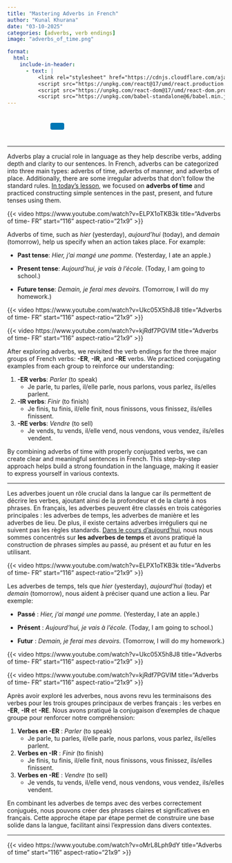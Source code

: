 ```yaml
---
title: "Mastering Adverbs in French"
author: "Kunal Khurana"
date: "03-10-2025"
categories: [adverbs, verb endings]
image: "adverbs_of_time.png"

format:
  html:
    include-in-header:
      - text: |
          <link rel="stylesheet" href="https://cdnjs.cloudflare.com/ajax/libs/font-awesome/6.0.0/css/all.min.css">
          <script src="https://unpkg.com/react@17/umd/react.production.min.js"></script>
          <script src="https://unpkg.com/react-dom@17/umd/react-dom.production.min.js"></script>
          <script src="https://unpkg.com/babel-standalone@6/babel.min.js"></script>
---
```


::: {style="text-align: left; padding: 10px;"}
<a href="mailto:info@frenchwithkunal.ca" target="_blank" style="margin: 0 10px; color: #000;"><i class="fas fa-envelope fa-lg"></i></a> <a href="https://www.instagram.com/frenchwithkunal" target="_blank" style="margin: 0 10px; color: #E1306C;"><i class="fab fa-instagram fa-lg"></i></a> <a href="https://frenchwithkunal.ca" target="_blank" style="margin: 0 10px; color: #0077b5;"><i class="fas fa-globe fa-lg"></i></a> <a href="https://whatsapp.com/channel/0029Vb57n2e7dmegpjYpyi3V" target="_blank" style="margin: 0 10px; color: #25D366;"><i class="fab fa-whatsapp fa-lg"></i></a> <button onclick="copyLink()" style="background-color: #0077b5; color: white; padding: 8px 16px; border: none; border-radius: 4px; cursor: pointer; margin-left: 10px;"> <i class="fas fa-copy"></i> </button> [Link copied!]{#copy-message style="margin-left: 10px; color: green; display: none;"}
:::





<div id="react-root"></div>
 <script type="text/babel">
 const ProfilePage = () => {
  const { useState, useEffect } = React;
  const [redirectCounter, setRedirectCounter] = useState(4);
  const [isRedirecting, setIsRedirecting] = useState(false);

  const isFrench = document.documentElement.lang === "fr";

  const translations = {
    noAccess: isFrench 
      ? "Vous n'avez pas accès à cette page."
      : "You don't have access to this page.",
    subscribe: isFrench
      ? "Veuillez vous abonner pour obtenir l'accès."
      : "Please subscribe to gain access.",
    redirecting: isFrench
      ? `Redirection vers la page d'abonnement dans ${redirectCounter} secondes...`
      : `Redirecting to subscription page in ${redirectCounter} seconds...`
  };

  const refreshToken = async () => {
    const storedRefreshToken = localStorage.getItem("refreshToken");

    if (!storedRefreshToken) {
      window.location.href = "/login.html";
      return null;
    }

    try {
      const response = await fetch("https://frenchwithkunal-cdf6ea3f88ce.herokuapp.com/api/v1/auth/refresh-token", {
        method: "POST",
        headers: {
          "Content-Type": "application/json",
        },
        body: JSON.stringify({ refreshToken: storedRefreshToken }),
      });

      if (!response.ok) {
        localStorage.removeItem("accessToken");
        localStorage.removeItem("refreshToken");
        window.location.href = "/login.html";
        return null;
      }

      const data = await response.json();
      localStorage.setItem("accessToken", data.accessToken);
      return data.accessToken;
    } catch (error) {
      localStorage.removeItem("accessToken");
      localStorage.removeItem("refreshToken");
      window.location.href = "/login.html";
      return null;
    }
  };

  const fetchWithAuth = async (url, options = {}) => {
    let accessToken = localStorage.getItem("accessToken");

    options.headers = {
      ...options.headers,
      Authorization: `Bearer ${accessToken}`,
      "Content-Type": "application/json",
    };

    let response = await fetch(url, options);

    if (response.status === 401) {
      console.log("Access token expired, attempting to refresh...");

      // Refresh token
      accessToken = await refreshToken();

      if (!accessToken) return null;

      options.headers.Authorization = `Bearer ${accessToken}`;
      response = await fetch(url, options);
    }

    return response.json();
  };

  const showNoAccessMessage = () => {
    setIsRedirecting(true);
    
    const noAccessMessage = `
      <div style="text-align: center; padding: 20px;">
        <h2>${translations.noAccess}</h2>
        <p>${translations.subscribe}</p>
        <p>${translations.redirecting}</p>
      </div>
    `;
    document.body.innerHTML = noAccessMessage;
    
    // Start countdown and redirect
    const redirectInterval = setInterval(() => {
      setRedirectCounter((prev) => {
        const newCounter = prev - 1;
        if (newCounter <= 0) {
          clearInterval(redirectInterval);
          window.location.href = "https://frenchwithkunal.ca/payment.html";
        }
        
        // Update the countdown text
        const countdownElement = document.querySelector('p:last-child');
        if (countdownElement) {
          countdownElement.textContent = isFrench
            ? `Redirection vers la page d'abonnement dans ${newCounter} secondes...`
            : `Redirecting to subscription page in ${newCounter} seconds...`;
        }
        
        return newCounter;
      });
    }, 1000);
  };

  useEffect(() => {
    const storedToken = localStorage.getItem('accessToken');

    if(!storedToken) {
      showNoAccessMessage();
    } else {
      const fetchData = async() => {
        const data = await fetchWithAuth("https://frenchwithkunal-cdf6ea3f88ce.herokuapp.com/api/v1/auth/me", {
          method: "POST",
        });

        if (data && data.data && data.data.hasAccess) {
          console.log(data);
        } else {
          showNoAccessMessage();
        }
      };
      fetchData();
    }
  }, []);

  return (
    <div></div>
  );
};

ReactDOM.render(
  <ProfilePage />,
  document.getElementById('react-root')
);
 </script>


------------------------------------------------------------------------

::: {.content-visible when-profile="english"}

Adverbs play a crucial role in language as they help describe verbs, adding depth and clarity to our sentences. In French, adverbs can be categorized into three main types: adverbs of time, adverbs of manner, and adverbs of place. Additionally, there are some irregular adverbs that don’t follow the standard rules. [In today’s lesson](https://drive.google.com/file/d/1HTWslCP1jMCUZp_6T_TkQVFAk_3AQg09/view?usp=drive_link), we focused on **adverbs of time** and practiced constructing simple sentences in the past, present, and future tenses using them.

{{< video https://www.youtube.com/watch?v=ELPX1oTKB3k
    title="Adverbs of time- FR"
    start="116"
    aspect-ratio="21x9" 
>}}

Adverbs of time, such as *hier* (yesterday), *aujourd’hui* (today), and *demain* (tomorrow), help us specify when an action takes place. For example:

-   **Past tense**: *Hier, j’ai mangé une pomme.* (Yesterday, I ate an apple.)

-   **Present tense**: *Aujourd’hui, je vais à l’école.* (Today, I am going to school.)

-   **Future tense**: *Demain, je ferai mes devoirs.* (Tomorrow, I will do my homework.)

{{< video https://www.youtube.com/watch?v=Ukc05X5h8J8
    title="Adverbs of time- FR"
    start="116"
    aspect-ratio="21x9" 
>}}


{{< video https://www.youtube.com/watch?v=kjRdf7PGVIM
    title="Adverbs of time- FR"
    start="116"
    aspect-ratio="21x9" 
>}}

After exploring adverbs, we revisited the verb endings for the three major groups of French verbs: **-ER**, **-IR**, and **-RE** verbs. We practiced conjugating examples from each group to reinforce our understanding:

1.  **-ER verbs**: *Parler* (to speak)
    -   Je parle, tu parles, il/elle parle, nous parlons, vous parlez, ils/elles parlent.
2.  **-IR verbs**: *Finir* (to finish)
    -   Je finis, tu finis, il/elle finit, nous finissons, vous finissez, ils/elles finissent.
3.  **-RE verbs**: *Vendre* (to sell)
    -   Je vends, tu vends, il/elle vend, nous vendons, vous vendez, ils/elles vendent.

By combining adverbs of time with properly conjugated verbs, we can create clear and meaningful sentences in French. This step-by-step approach helps build a strong foundation in the language, making it easier to express yourself in various contexts.

------------------------------------------------------------------------
:::

::: {.content-visible when-profile="french"}


Les adverbes jouent un rôle crucial dans la langue car ils permettent de décrire les verbes, ajoutant ainsi de la profondeur et de la clarté à nos phrases. En français, les adverbes peuvent être classés en trois catégories principales : les adverbes de temps, les adverbes de manière et les adverbes de lieu. De plus, il existe certains adverbes irréguliers qui ne suivent pas les règles standards. [Dans le cours d’aujourd’hui](https://drive.google.com/file/d/1HTWslCP1jMCUZp_6T_TkQVFAk_3AQg09/view?usp=drive_link), nous nous sommes concentrés sur **les adverbes de temps** et avons pratiqué la construction de phrases simples au passé, au présent et au futur en les utilisant.

{{< video https://www.youtube.com/watch?v=ELPX1oTKB3k
    title="Adverbs of time- FR"
    start="116"
    aspect-ratio="21x9" 
>}}


Les adverbes de temps, tels que *hier* (yesterday), *aujourd’hui* (today) et *demain* (tomorrow), nous aident à préciser quand une action a lieu. Par exemple:

-   **Passé** : *Hier, j’ai mangé une pomme.* (Yesterday, I ate an apple.)

-   **Présent** : *Aujourd’hui, je vais à l’école.* (Today, I am going to school.)

-   **Futur** : *Demain, je ferai mes devoirs.* (Tomorrow, I will do my homework.)

{{< video https://www.youtube.com/watch?v=Ukc05X5h8J8
    title="Adverbs of time- FR"
    start="116"
    aspect-ratio="21x9" 
>}}


{{< video https://www.youtube.com/watch?v=kjRdf7PGVIM
    title="Adverbs of time- FR"
    start="116"
    aspect-ratio="21x9" 
>}}

Après avoir exploré les adverbes, nous avons revu les terminaisons des verbes pour les trois groupes principaux de verbes français : les verbes en **-ER**, **-IR** et **-RE**. Nous avons pratiqué la conjugaison d’exemples de chaque groupe pour renforcer notre compréhension:

1.  **Verbes en -ER** : *Parler* (to speak)
    -   Je parle, tu parles, il/elle parle, nous parlons, vous parlez, ils/elles parlent.
2.  **Verbes en -IR** : *Finir* (to finish)
    -   Je finis, tu finis, il/elle finit, nous finissons, vous finissez, ils/elles finissent.
3.  **Verbes en -RE** : *Vendre* (to sell)
    -   Je vends, tu vends, il/elle vend, nous vendons, vous vendez, ils/elles vendent.

En combinant les adverbes de temps avec des verbes correctement conjugués, nous pouvons créer des phrases claires et significatives en français. Cette approche étape par étape permet de construire une base solide dans la langue, facilitant ainsi l’expression dans divers contextes.

------------------------------------------------------------------------
:::



{{< video https://www.youtube.com/watch?v=oMrL8Lph9dY
    title="Adverbs of time"
    start="116"
    aspect-ratio="21x9" 
>}}
